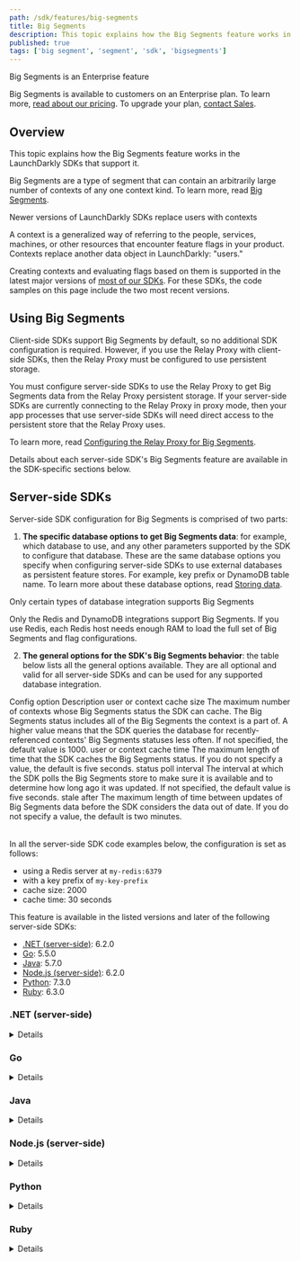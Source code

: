 ```yaml
---
path: /sdk/features/big-segments
title: Big Segments
description: This topic explains how the Big Segments feature works in the LaunchDarkly SDKs that support it.
published: true
tags: ['big segment', 'segment', 'sdk', 'bigsegments']
---
```


<Callout intent="primary">
  <CalloutTitle>Big Segments is an Enterprise feature</CalloutTitle>
  <CalloutDescription>

Big Segments is available to customers on an Enterprise plan. To learn more, [read about our pricing](https://launchdarkly.com/pricing/). To upgrade your plan, [contact Sales](https://launchdarkly.com/contact-sales/).

  </CalloutDescription>
</Callout>

## Overview

This topic explains how the Big Segments feature works in the LaunchDarkly SDKs that support it.

Big Segments are a type of segment that can contain an arbitrarily large number of contexts of any one context kind. To learn more, read [Big Segments](/home/contexts/big-segments).

<Callout intent="info">
<CalloutTitle>Newer versions of LaunchDarkly SDKs replace users with contexts</CalloutTitle>
<CalloutDescription>

A context is a generalized way of referring to the people, services, machines, or other resources that encounter feature flags in your product. Contexts replace another data object in LaunchDarkly: "users."

Creating contexts and evaluating flags based on them is supported in the latest major versions of [most of our SDKs](/sdk). For these SDKs, the code samples on this page include the two most recent versions.

</CalloutDescription>
</Callout>

## Using Big Segments

Client-side SDKs support Big Segments by default, so no additional SDK configuration is required. However, if you use the Relay Proxy with client-side SDKs, then the Relay Proxy must be configured to use persistent storage.

You must configure server-side SDKs to use the Relay Proxy to get Big Segments data from the Relay Proxy persistent storage. If your server-side SDKs are currently connecting to the Relay Proxy in proxy mode, then your app processes that use server-side SDKs will need direct access to the persistent store that the Relay Proxy uses.

To learn more, read [Configuring the Relay Proxy for Big Segments](/home/relay-proxy/using#configuring-the-relay-proxy-for-big-segments).

Details about each server-side SDK's Big Segments feature are available in the SDK-specific sections below.

## Server-side SDKs

Server-side SDK configuration for Big Segments is comprised of two parts:

1. **The specific database options to get Big Segments data**: for example, which database to use, and any other parameters supported by the SDK to configure that database. These are the same database options you specify when configuring server-side SDKs to use external databases as persistent feature stores. For example, key prefix or DynamoDB table name. To learn more about these database options, read [Storing data](/sdk/features/storing-data).

<Callout intent="alert">
<CalloutTitle>Only certain types of database integration supports Big Segments</CalloutTitle>
<CalloutDescription>

Only the Redis and DynamoDB integrations support Big Segments. If you use Redis, each Redis host needs enough RAM to load the full set of Big Segments and flag configurations.

</CalloutDescription>
</Callout>

2. **The general options for the SDK's Big Segments behavior**: the table below lists all the general options available. They are all optional and valid for all server-side SDKs and can be used for any supported database integration.

<Table>
  <TableHeader>
    <TableHeadCell>Config option</TableHeadCell>
    <TableHeadCell>Description</TableHeadCell>
  </TableHeader>
  <TableBody>
    <TableRow>
      <TableCell>
        user or context cache size
      </TableCell>
      <TableCell>
        The maximum number of contexts whose Big Segments status the SDK can cache. The Big Segments status includes all of the Big Segments the context is a part of. A higher value means that the SDK queries the database for recently-referenced contexts' Big Segments statuses less often. If not specified, the default value is 1000.
      </TableCell>
    </TableRow>
    <TableRow>
      <TableCell>
        user or context cache time
      </TableCell>
      <TableCell>
        The maximum length of time that the SDK caches the Big Segments status. If you do not specify a value, the default is five seconds.
      </TableCell>
    </TableRow>
    <TableRow>
      <TableCell>
        status poll interval
      </TableCell>
      <TableCell>
        The interval at which the SDK polls the Big Segments store to make sure it is available and to determine how long ago it was updated. If not specified, the default value is five seconds.
      </TableCell>
    </TableRow>
    <TableRow>
      <TableCell>
        stale after
      </TableCell>
      <TableCell>
        The maximum length of time between updates of Big Segments data before the SDK considers the data out of date. If you do not specify a value, the default is two minutes.
      </TableCell>
    </TableRow>
  </TableBody>
</Table>

In all the server-side SDK code examples below, the configuration is set as follows:

* using a Redis server at `my-redis:6379`
* with a key prefix of `my-key-prefix`
* cache size: 2000
* cache time: 30 seconds

This feature is available in the listed versions and later of the following server-side SDKs:

* [.NET (server-side)](#net-server-side): 6.2.0
* [Go](#go): 5.5.0
* [Java](#java): 5.7.0
* [Node.js (server-side)](#nodejs-server-side): 6.2.0
* [Python](#python): 7.3.0
* [Ruby](#ruby): 6.3.0

### .NET (server-side)

<Details summary="Expand .NET (server-side) code sample">

Big Segments is available in version 6.2.0 and later:

<CodeSample>
<CSTab label=".NET SDK v7.0 (C#)">

```csharp
using LaunchDarkly.Sdk.Server;
using LaunchDarkly.Sdk.Server.Integrations;
var config = Configuration.Builder("sdk-key-123abc")
    .BigSegments(
        Components.BigSegments(
            Redis.DataStore()
                .HostAndPort("my-redis", 6379)
                .Prefix("my-key-prefix")
        )
        .ContextCacheSize(2000)
        .CacheTime(TimeSpan.FromSeconds(30))
    )
    .Build();
var client = new LDClient(config);
```

</CSTab>
<CSTab label=".NET SDK v6.x (C#)">

```csharp
using LaunchDarkly.Sdk.Server;
using LaunchDarkly.Sdk.Server.Integrations;
var config = Configuration.Builder("sdk-key-123abc")
    .BigSegments(
        Components.BigSegments(
            Redis.DataStore()
                .HostAndPort("my-redis", 6379)
                .Prefix("my-key-prefix")
        )
        .UserCacheSize(2000)
        .UserCacheTime(TimeSpan.FromSeconds(30))
    )
    .Build();
var client = new LDClient(config);
```

</CSTab>
</CodeSample>

To learn more about the available Big Segments configuration options, read [`BigSegmentsConfigurationBuilder`](https://launchdarkly.github.io/dotnet-server-sdk/api/LaunchDarkly.Sdk.Server.Integrations.BigSegmentsConfigurationBuilder.html).
</Details>

### Go

<Details summary="Expand Go code sample">

Big Segments is available in version 5.5.0 and later:

<CodeSample>
<CSTab label="Go SDK v6.0">

```go
import (
    "time"

    ld "github.com/launchdarkly/go-server-sdk/v6"
    "github.com/launchdarkly/go-server-sdk/v6/ldcomponents"
    ldredis "github.com/launchdarkly/go-server-sdk-redis"
)

var config ld.Config
config.BigSegments = ldcomponents.BigSegments(
    ldredis.DataStore().
        HostAndPort("my-redis", 6379).
        Prefix("my-key-prefix"),
    ).
    ContextCacheSize(2000).
    ContextCacheTime(30*time.Second)
client, _ := ld.MakeCustomClient(sdkKey, config, 5*time.Second)
```

</CSTab>
<CSTab label="Go SDK v5.x">

```go
import (
    "time"

    ld "gopkg.in/launchdarkly/go-server-sdk.v5"
    "gopkg.in/launchdarkly/go-server-sdk.v5/ldcomponents"
    ldredis "github.com/launchdarkly/go-server-sdk-redis"
)

var config ld.Config
config.BigSegments = ldcomponents.BigSegments(
    ldredis.DataStore().
        HostAndPort("my-redis", 6379).
        Prefix("my-key-prefix"),
    ).
    UserCacheSize(2000).
    UserCacheTime(30*time.Second)
client, _ := ld.MakeCustomClient(sdkKey, config, 5*time.Second)
```

</CSTab>
</CodeSample>

To learn more about the available Big Segments configuration options, read [`BigSegmentsConfigurationBuilder`](https://pkg.go.dev/github.com/launchdarkly/go-server-sdk/v6/ldcomponents#BigSegmentsConfigurationBuilder).
</Details>

### Java

<Details summary="Expand Java code sample">

Big Segments is available in version 5.7.0 and later:

<CodeSample>
  <CSTab label="Java">

```java
import com.launchdarkly.sdk.server.*;
import com.launchdarkly.sdk.server.integrations.*;

import java.net.URI;
import java.time.Duration;

LDConfig config = new LDConfig.Builder()
    .bigSegments(
        Components.bigSegments(
            Redis.bigSegmentStore()
                .uri(URI.create("redis://my-redis:6379"))
                .prefix("my-key-prefix")
        )
        .userCacheSize(2000)
        .userCacheTime(Duration.ofSeconds(30))
    )
    .build();
LDClient client = new LDClient(sdkKey, config);
```

</CSTab>
</CodeSample>

To use either the Redis integration, as shown above, or the DynamoDB integration in the Java SDK, you must also install additional packages. To learn more, read [Redis](/sdk/features/storing-data/redis#java) and [DynamoDB](/sdk/features/storing-data/dynamodb#java).

To learn more about the available Big Segments configuration options, read [`BigSegmentsConfigurationBuilder`](https://javadoc.io/doc/com.launchdarkly/launchdarkly-java-server-sdk/latest/com/launchdarkly/sdk/server/integrations/BigSegmentsConfigurationBuilder.html).
</Details>

### Node.js (server-side)

<Details summary="Expand Node.js (server-side) code sample">

Big Segments is available in version 6.2.0 and later:

<CodeSample>
<CSTab label="JavaScript">

```js
const LaunchDarkly = require('launchdarkly-node-server-sdk');
const { RedisBigSegmentStore } = require('launchdarkly-node-server-sdk-redis');

const store = RedisBigSegmentStore({
  redisOpts: { url: 'redis://your-redis:6379' },
  prefix: 'your-key-prefix'
});

const config = {
  bigSegments: {
    store: store,
    userCacheSize: 2000,
    userCacheTime: 30
  }
};
const client = LaunchDarkly.init(sdkKey, config);
```

</CSTab>
<CSTab label="TypeScript">

```ts
import * as LaunchDarkly from 'launchdarkly-node-server-sdk';
import { RedisBigSegmentStore } from 'launchdarkly-node-server-sdk-redis';

const store = RedisBigSegmentStore({
  redisOpts: { url: 'redis://your-redis:6379' },
  prefix: 'your-key-prefix'
});

const options: LaunchDarkly.LDOptions = {
  bigSegments: {
    store: store,
    userCacheSize: 2000,
    userCacheTime: 30
  }
};
const client = LaunchDarkly.init('sdk-key-123abc', options);
```

</CSTab>
</CodeSample>

To learn more about the available Big Segments configuration options, read [`LDBigSegmentsOptions`](https://launchdarkly.github.io/node-server-sdk/interfaces/_launchdarkly_node_server_sdk_.LDBigSegmentsOptions.html).

</Details>

### Python

<Details summary="Expand Python code sample">

Big Segments is available in version 7.3.0 and later:

<CodeSample>
<CSTab label="Python">

```python
import ldclient
from ldclient.config import Config, BigSegmentsConfig
from ldclient.integrations import Redis

store = Redis.new_big_segment_store(
    url='redis://my-redis:6379',
    prefix='my-key-prefix')

config = Config(sdk_key, big_segments=BigSegmentsConfig(store=store))
ldclient.set_config(config)
client = ldclient.get()
```

</CSTab>
</CodeSample>

To use either the Redis integration, as shown above, or the DynamoDB integration in the Python SDK, you must also install additional packages. To learn more, read [Redis](/sdk/features/storing-data/redis#python) and [DynamoDB](/sdk/features/storing-data/dynamodb#python).

To learn more about the available Big Segments configuration options, read [`BigSegmentsConfig`](https://launchdarkly-python-sdk.readthedocs.io/en/latest/api-main.html#ldclient.config.BigSegmentsConfig).
</Details>

### Ruby

<Details summary="Expand Ruby code sample">

Big Segments is available in version 6.3.0 and later:

<CodeSample>
<CSTab label="Ruby">

```ruby
store = LaunchDarkly::Integrations::Redis.new_big_segment_store(
  redis_url: 'redis://my-redis:6379',
  prefix: 'my-key-prefix'
)

config = LaunchDarkly::Config.new(
  big_segments: LaunchDarkly::BigSegmentsConfig.new(store: store)
)

client = LaunchDarkly::LDClient.new(sdk_key, config)
```

</CSTab>
</CodeSample>

To use either the Redis integration, as shown above, or the DynamoDB integration in the Ruby SDK, you must also install additional gems. To learn more, read [Redis](/sdk/features/storing-data/redis#ruby) and [DynamoDB](/sdk/features/storing-data/dynamodb#ruby).

To learn more about the available Big Segments configuration options, read [`BigSegmentsConfig`](https://launchdarkly.github.io/ruby-server-sdk/LaunchDarkly/BigSegmentsConfig.html).
</Details>

